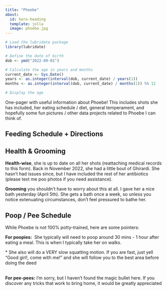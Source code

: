 ```yaml
---
title: "Phoebe"
about:
  id: hero-heading
  template: jolla
  image: phoebe.jpg
---
```


```r
# Load the lubridate package
library(lubridate)

# Define the date of birth
dob <- ymd("2022-09-01")

# Calculate the age in years and months
current_date <- Sys.Date()
years <- as.integer(interval(dob, current_date) / years(1))
months <- as.integer(interval(dob, current_date) / months(1)) %% 12

# Display the age

```

::: {#hero-heading}
One-pager with useful information about Phoebe! This includes shots she has included, her eating schedule / diet, general temperament, and hopefully some fun pictures / other data projects related to Phoebe I can think of.
:::

## **Feeding Schedule + Directions**


## **Health & Grooming**

**Health-wise**, she is up to date on all her shots (reattaching medical records to this form). Back in November 2022, she had a little bout of Ghirardi. She hasn't had issues since, but I have included the rest of her antibiotics (please text me poo photos if you need assistance). 

**Grooming** you shouldn't have to worry about this at all. I gave her a nice bath yesterday (April 5th). She gets a bath once a week, so unless you notice extenuating circumstances, don't feel pressured to bathe her.

## **Poop / Pee Schedule**

While Phoebe is not 100% potty-trained, here are some pointers: 

**For poopies:**  She typically will need to poop around 30 mins - 1 hour after eating a meal. This is when I typically take her on walks. 

\* She also will do a VERY slow squatting motion. If you are fast, just yell "Good girl!, come with me!" and she will follow you to the best area before doing the deed

\
**For pee-pees:** I'm sorry, but I haven't found the magic bullet here. If you discover any tricks that work to bring home, it would be greatly appreciated

